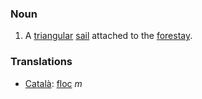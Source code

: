 ===Noun===
#A [[triangal|triangular]] [[sail]] attached to the [[forestay]].

=== Translations ===
*[[Català]]: [[floc]] ''m''